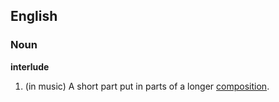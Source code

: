 ==English==

===Noun===

'''interlude'''

# (in music) A short part put in parts of a longer [[composition]].